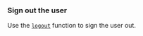 ### Sign out the user

Use the [`logout`](/embedded-wallets/sdk/android/usage#logging-out-a-user) function to sign the user out.
